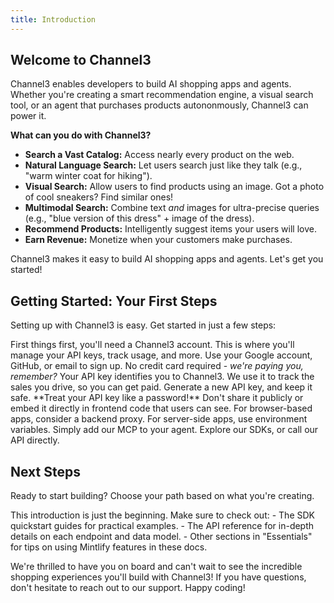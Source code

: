 ```yaml
---
title: Introduction
---
```


## Welcome to Channel3

Channel3 enables developers to build AI shopping apps and agents. Whether you're creating a smart recommendation engine, a visual search tool, or an agent that purchases products autononmously, Channel3 can power it.

**What can you do with Channel3?**
-   **Search a Vast Catalog:** Access nearly every product on the web.
-   **Natural Language Search:** Let users search just like they talk (e.g., "warm winter coat for hiking").
-   **Visual Search:** Allow users to find products using an image. Got a photo of cool sneakers? Find similar ones!
-   **Multimodal Search:** Combine text *and* images for ultra-precise queries (e.g., "blue version of this dress" + image of the dress).
-   **Recommend Products:** Intelligently suggest items your users will love.
-   **Earn Revenue:** Monetize when your customers make purchases.

Channel3 makes it easy to build AI shopping apps and agents. Let's get you started!

## Getting Started: Your First Steps

Setting up with Channel3 is easy. Get started in just a few steps:

<Steps>
  <Step title="Create Your Free Account">
    First things first, you'll need a Channel3 account. This is where you'll manage your API keys, track usage, and more.
    <Card title="Sign Up for Channel3" icon="user-plus" href="https://trychannel3.com/sign-up">
      Use your Google account, GitHub, or email to sign up. No credit card required - <i>we're paying you, remember?</i>
    </Card>
  </Step>
  <Step title="Grab Your API Key">
    Your API key identifies you to Channel3. We use it to track the sales you drive, so you can get paid.
    <Card title="Go to API Keys in Dashboard" icon="key" href="https://trychannel3.com/dashboard/api">
      Generate a new API key, and keep it safe.
    </Card>
    <Callout type="important">
      **Treat your API key like a password!** Don't share it publicly or embed it directly in frontend code that users can see. For browser-based apps, consider a backend proxy. For server-side apps, use environment variables.
    </Callout>
  </Step>
  <Step title="Consider Your Use-Case">
    <CardGroup cols={2}>
      <Card title="Building an Agent?" icon="robot" href="/mcp">
        Simply add our MCP to your agent.
      </Card>
      <Card title="Building an App?" icon="code" href="/typescript-sdk">
        Explore our SDKs, or call our API directly.
      </Card>
    </CardGroup>
  </Step>
</Steps>

## Next Steps

Ready to start building? Choose your path based on what you're creating.

<Callout type="tip" title="Explore the Docs!">
This introduction is just the beginning. Make sure to check out:
- The SDK quickstart guides for practical examples.
- The API reference for in-depth details on each endpoint and data model.
- Other sections in "Essentials" for tips on using Mintlify features in these docs.
</Callout>

We're thrilled to have you on board and can't wait to see the incredible shopping experiences you'll build with Channel3! If you have questions, don't hesitate to reach out to our support. Happy coding!
